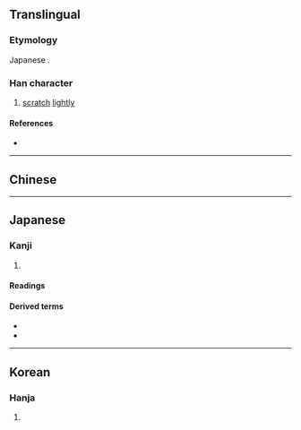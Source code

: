 {{also|搔}}
{{character info}}
==Translingual==
{{ja-forms|掻|[[搔]]|[[搔]]}}

===Etymology===
Japanese {{Han simp|搔|f=蚤|t=𧈡}}.

===Han character===
{{Han char|rn=64|rad=手|as=08|sn=11|four=|canj=QELI|ids=⿰扌𧈡}}

# [[scratch]] [[lightly]]

====References====
* {{Han ref|kx=0440.181|hdz=31909.061|uh=63BB|ud=25531}}

----

==Chinese==

{{zh-see|搔|v}}

----

==Japanese==

===Kanji===
{{ja-kanji|grade=uc|rs=手08|kyu=搔}}

# {{rfdef|ja|sort=手08}}

====Readings====
{{ja-readings
|on=そう
|kun=か-く
}}

====Derived terms====
* {{ja-r|掻く|かく}}
* {{ja-r|引っ掻く|ひっかく}}

----

==Korean==

===Hanja===
{{ko-hanja|hangeul=소|eumhun=|rv=so|mr=so|y=so}}

# {{rfdef|ko|sort=手08}}